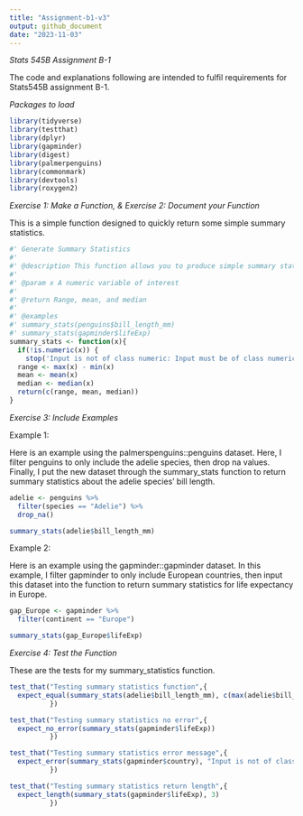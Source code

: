 ```yaml
---
title: "Assignment-b1-v3"
output: github_document
date: "2023-11-03"
---
```

*Stats 545B Assignment B-1*

The code and explanations following are intended to fulfil requirements for Stats545B assignment B-1.

*Packages to load*
```r
library(tidyverse)
library(testthat)
library(dplyr)
library(gapminder)
library(digest)
library(palmerpenguins)
library(commonmark)
library(devtools)
library(roxygen2)
```

*Exercise 1: Make a Function, & Exercise 2: Document your Function*

This is a simple function designed to quickly return some simple summary statistics.
```r
#' Generate Summary Statistics
#'
#' @description This function allows you to produce simple summary statistics for numeric variables. The summary statistics returned are range, mean, and median.
#'
#' @param x A numeric variable of interest
#'
#' @return Range, mean, and median
#'
#' @examples
#' summary_stats(penguins$bill_length_mm)
#' summary_stats(gapminder$lifeExp)
summary_stats <- function(x){
  if(!is.numeric(x)) {
    stop('Input is not of class numeric: Input must be of class numeric')}
  range <- max(x) - min(x)
  mean <- mean(x)
  median <- median(x)
  return(c(range, mean, median))
}
```

*Exercise 3: Include Examples*

Example 1:

Here is an example using the palmerspenguins::penguins dataset. Here, I filter penguins to only include the adelie species, then drop na values. Finally, I put the new dataset through the summary_stats function to return summary statistics about the adelie species' bill length.
```r
adelie <- penguins %>%
  filter(species == "Adelie") %>%
  drop_na()

summary_stats(adelie$bill_length_mm)
```
Example 2:

Here is an example using the gapminder::gapminder dataset. In this example, I filter gapminder to only include European countries, then input this dataset into the function to return summary statistics for life expectancy in Europe.
```r
gap_Europe <- gapminder %>%
  filter(continent == "Europe")

summary_stats(gap_Europe$lifeExp)
```
*Exercise 4: Test the Function*

These are the tests for my summary_statistics function.    
```r
test_that("Testing summary statistics function",{
  expect_equal(summary_stats(adelie$bill_length_mm), c(max(adelie$bill_length_mm) - min(adelie$bill_length_mm), mean(adelie$bill_length_mm), median(adelie$bill_length_mm))) 
          })
```
```r
test_that("Testing summary statistics no error",{
  expect_no_error(summary_stats(gapminder$lifeExp)) 
          })
```
```r
test_that("Testing summary statistics error message",{
  expect_error(summary_stats(gapminder$country), "Input is not of class numeric: Input must be of class numeric") 
          })
```
```r
test_that("Testing summary statistics return length",{
  expect_length(summary_stats(gapminder$lifeExp), 3) 
          })
```

